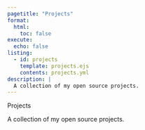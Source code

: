 ```yaml
---
pagetitle: "Projects"
format:
  html:
    toc: false
execute: 
  echo: false
listing:
  - id: projects
    template: projects.ejs
    contents: projects.yml
description: |
  A collection of my open source projects.
---
```


::: h1
Projects
:::

A collection of my open source projects.

```{=html}
<style>
#hero-banner {
  padding-top: 35px;
  background-color: rgb(237,243,249);
}
#quarto-content main { 
  margin-top: 0;
  padding-top: 0;
}
html {
  scroll-behavior: smooth;
}
.headline {
font-size: 1.25em;
font-weight: 300;
padding-bottom: 1em;
}
.headline p {
  margin: 0;
  padding-bottom: 0.2rem;
}
.headline a {
  text-decoration: none;
}
.headline ul li {
  margin-bottom: 0.3em;
}
.card-img-top {
  width: 100%;
  height: 15vw;
  object-fit: contain;
}

</style>
```
